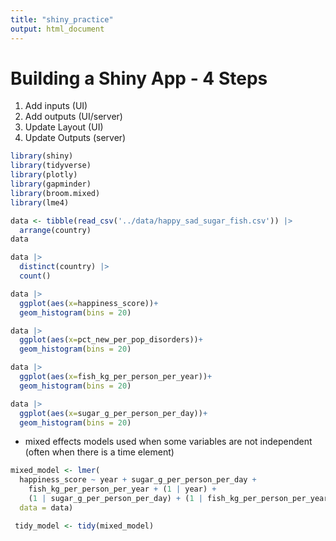```yaml
---
title: "shiny_practice"
output: html_document
---
```


# Building a Shiny App - 4 Steps

1.  Add inputs (UI)
2.  Add outputs (UI/server)
3.  Update Layout (UI)
4.  Update Outputs (server)

```r
library(shiny)
library(tidyverse)
library(plotly)
library(gapminder)
library(broom.mixed)
library(lme4)
```

```r
data <- tibble(read_csv('../data/happy_sad_sugar_fish.csv')) |> 
  arrange(country)
data
```


```r
data |> 
  distinct(country) |> 
  count()
```
```r
data |> 
  ggplot(aes(x=happiness_score))+
  geom_histogram(bins = 20)
```

```r
data |> 
  ggplot(aes(x=pct_new_per_pop_disorders))+
  geom_histogram(bins = 20)
```

```r
data |> 
  ggplot(aes(x=fish_kg_per_person_per_year))+
  geom_histogram(bins = 20)
```

```r
data |> 
  ggplot(aes(x=sugar_g_per_person_per_day))+
  geom_histogram(bins = 20)
```

- mixed effects models used when some variables are not independent
(often when there is a time element)

```r
mixed_model <- lmer(
  happiness_score ~ year + sugar_g_per_person_per_day + 
    fish_kg_per_person_per_year + (1 | year) + 
    (1 | sugar_g_per_person_per_day) + (1 | fish_kg_per_person_per_year),
  data = data)

 tidy_model <- tidy(mixed_model)
```

```r

```







